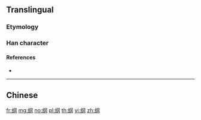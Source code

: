 {{character info/new}}
{{also|綱}}
==Translingual==

===Etymology===
{{Han simp|綱|f=糸|t=纟|f2=岡|t2=冈}}

===Han character===
{{Han char|rn=120|rad=纟|as=04|sn=7|four=|canj=VMBK|ids=⿰纟冈}}

====References====
* {{Han ref|kx=0944.251|hdz=53373.070|uh=7EB2|ud=32434}}

----

==Chinese==
{{zh-see|綱}}

[[fr:纲]]
[[mg:纲]]
[[no:纲]]
[[pl:纲]]
[[th:纲]]
[[vi:纲]]
[[zh:纲]]